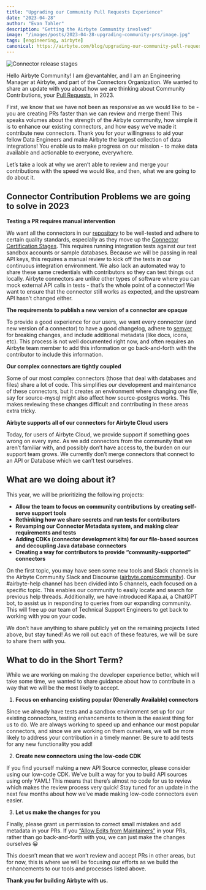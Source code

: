 ```yaml
---
title: "Upgrading our Community Pull Requests Experience"
date: "2023-04-28"
author: "Evan Tahler"
description: "Getting the Airbyte Community involved"
image: "/images/posts/2023-04-28-upgrading-community-prs/image.jpg"
tags: [engineering, airbyte]
canonical: https://airbyte.com/blog/upgrading-our-community-pull-requests-experience
---
```


<Image
  alt="Connector release stages"
  src="/images/posts/2023-04-28-upgrading-community-prs/image.jpg"
  width={1102}
  height={680}
/>

Hello Airbyte Community! I am @evantahler, and I am an Engineering Manager at Airbyte, and part of the Connectors Organization. We wanted to share an update with you about how we are thinking about Community Contributions, your [Pull Requests](https://github.com/airbytehq/airbyte/pulls?q=is%3Aopen+is%3Apr+label%3Acommunity), in 2023.

First, we know that we have not been as responsive as we would like to be - you are creating PRs faster than we can review and merge them! This speaks volumes about the strength of the Airbyte community, how simple it is to enhance our existing connectors, and how easy we’ve made it contribute new connectors. Thank you for your willingness to aid your fellow Data Engineers and make Airbyte the largest collection of data integrations! You enable us to make progress on our mission - to make data available and actionable to everyone, everywhere.

Let’s take a look at why we aren’t able to review and merge your contributions with the speed we would like, and then, what we are going to do about it.

## Connector Contribution Problems we are going to solve in 2023

**Testing a PR requires manual intervention**

We want all the connectors in our [repository](https://github.com/airbytehq/airbyte) to be well-tested and adhere to certain quality standards, especially as they move up the [Connector Certification Stages](https://airbyte.com/blog/connector-release-stages). This requires running integration tests against our test sandbox accounts or sample databases. Because we will be passing in real API keys, this requires a manual review to kick off the tests in our continuous integration environment. We also lack an automated way to share these same credentials with contributors so they can test things out locally. Airbyte connectors are unlike other types of software where you can mock external API calls in tests - that’s the whole point of a connector! We want to ensure that the connector still works as expected, and the upstream API hasn’t changed either.

**The requirements to publish a new version of a connector are opaque**

To provide a good experience for our users, we want every connector (and new version of a connector) to have a good changelog, adhere to [semver](https://docs.airbyte.com/contributing-to-airbyte/#semantic-versioning-for-connectors) for breaking changes, and include additional metadata (like docs, icons, etc). This process is not well documented right now, and often requires an Airbyte team member to add this information or go back-and-forth with the contributor to include this information.

**Our complex connectors are tightly coupled**

Some of our most complex connectors (those that deal with databases and files) share a lot of code. This simplifies _our_ development and maintenance of these connectors, but it creates an environment where changing one file, say for source-mysql might also affect how source-postgres works. This makes reviewing these changes difficult and contributing in these areas extra tricky.

**Airbyte supports all of our connectors for Airbyte Cloud users**

Today, for users of Airbyte Cloud, we provide support if something goes wrong on every sync. As we add connectors from the community that we aren’t familiar with, and possibly don’t have access to, the burden on our support team grows. We currently don’t merge connectors that connect to an API or Database which we can’t test ourselves.

## What are we doing about it?

This year, we will be prioritizing the following projects:

- **Allow the team to focus on community contributions by creating self-serve support tools**
- **Rethinking how we share secrets and run tests for contributors**
- **Revamping our Connector Metadata system, and making clear requirements and tests**
- **Adding CDKs (connector development kits) for our file-based sources and decoupling Java database connectors**
- **Creating a way for contributors to provide “community-supported” connectors**

On the first topic, you may have seen some new tools and Slack channels in the Airbyte Community Slack and Discourse ([airbyte.com/community](https://airbyte.com/community])). Our #airbyte-help channel has been divided into 5 channels, each focused on a specific topic. This enables our community to easily locate and search for previous help threads. Additionally, we have introduced Kapa.ai, a ChatGPT bot, to assist us in responding to queries from our expanding community. This will free up our team of Technical Support Engineers to get back to working with you on your code.

We don’t have anything to share publicly yet on the remaining projects listed above, but stay tuned! As we roll out each of these features, we will be sure to share them with you.

## What to do in the Short Term?

While we are working on making the developer experience better, which will take some time, we wanted to share guidance about how to contribute in a way that we will be the most likely to accept.

1. **Focus on enhancing existing popular (Generally Available) connectors‍**

Since we already have tests and a sandbox environment set up for our existing connectors, testing enhancements to them is the easiest thing for us to do. We are always working to speed up and enhance our most popular connectors, and since we are working on them ourselves, we will be more likely to address your contribution in a timely manner. Be sure to add tests for any new functionality you add!

2. **Create new connectors using the low-code CDK**

If you find yourself making a new API Source connector, please consider using our low-code CDK. We’ve built a way for you to build API sources using only YAML! This means that there’s almost no code for us to review which makes the review process very quick! Stay tuned for an update in the next few months about how we’ve made making low-code connectors even easier.

3. **Let us make the changes for you**

Finally, please grant us permission to correct small mistakes and add metadata in your PRs. If you [“Allow Edits from Maintainers”](https://docs.github.com/en/pull-requests/collaborating-with-pull-requests/working-with-forks/allowing-changes-to-a-pull-request-branch-created-from-a-fork#enabling-repository-maintainer-permissions-on-existing-pull-requests) in your PRs, rather than go back-and-forth with you, we can just make the changes ourselves 😀

This doesn’t mean that we won’t review and accept PRs in other areas, but for now, this is where we will be focusing our efforts as we build the enhancements to our tools and processes listed above.

**Thank you for building Airbyte with us.**
